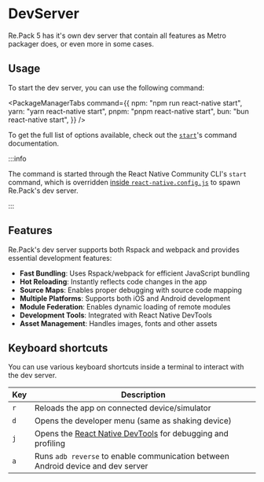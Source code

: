 # DevServer

Re.Pack 5 has it's own dev server that contain all features as Metro packager does, or even more in some cases.

## Usage

To start the dev server, you can use the following command:


<PackageManagerTabs command={{
  npm: "npm run react-native start",
  yarn: "yarn react-native start",
  pnpm: "pnpm react-native start",
  bun: "bun react-native start",
}} />

To get the full list of options available, check out the [`start`](/api/cli/start.md)'s command documentation.

:::info

The command is started through the React Native Community CLI's `start` command, which is overridden [inside `react-native.config.js`](../getting-started/quick-start.mdx#2-commands) to spawn Re.Pack's dev server.

:::

## Features

Re.Pack's dev server supports both Rspack and webpack and provides essential development features:

- **Fast Bundling**: Uses Rspack/webpack for efficient JavaScript bundling
- **Hot Reloading**: Instantly reflects code changes in the app
- **Source Maps**: Enables proper debugging with source code mapping
- **Multiple Platforms**: Supports both iOS and Android development
- **Module Federation**: Enables dynamic loading of remote modules
- **Development Tools**: Integrated with React Native DevTools
- **Asset Management**: Handles images, fonts and other assets

## Keyboard shortcuts

You can use various keyboard shortcuts inside a terminal to interact with the dev server.

| Key | Description |
| -------- | ----------- |
| `r` | Reloads the app on connected device/simulator |
| `d` | Opens the developer menu (same as shaking device) |
| `j` | Opens the [React Native DevTools](./devtools.md) for debugging and profiling |
| `a` | Runs `adb reverse` to enable communication between Android device and dev server |
